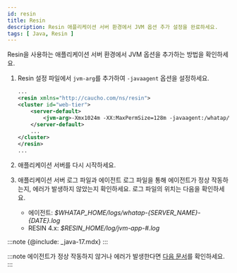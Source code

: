 ```yaml
---
id: resin
title: Resin
description: Resin 애플리케이션 서버 환경에서 JVM 옵션 추가 설정을 완료하세요.
tags: [ Java, Resin ]
---
```



Resin을 사용하는 애플리케이션 서버 환경에서 JVM 옵션을 추가하는 방법을 확인하세요. 

1. Resin 설정 파일에서 ```jvm-arg```를 추가하여 ```-javaagent``` 옵션을 설정하세요.

    ```xml title='Resin 4.x: $RESIN_HOME/conf/resin.properties'
    ...
    <resin xmlns="http://caucho.com/ns/resin">
    <cluster id="web-tier">
        <server-default>
            <jvm-arg>-Xmx1024m -XX:MaxPermSize=128m -javaagent:/whatap/whatap.agent-X.Y.Z.jar</jvm-arg>
        </server-default>
        ...
    </cluster>
    </resin>
    ...
    ```

1. 애플리케이션 서버를 다시 시작하세요.

1. 애플리케이션 서버 로그 파일과 에이전트 로그 파일을 통해 에이전트가 정상 작동하는지, 에러가 발생하지 않았는지 확인하세요. 로그 파일의 위치는 다음을 확인하세요.
    
    * 에이전트: *$WHATAP_HOME/logs/whatap-{SERVER_NAME}-{DATE}.log*
    * RESIN 4.x: *$RESIN_HOME/log/jvm-app-#.log*

:::note
{@include: _java-17.mdx} 
:::

:::note
에이전트가 정상 작동하지 않거나 에러가 발생한다면 [다음 문서](../install-check)를 확인하세요.
:::
